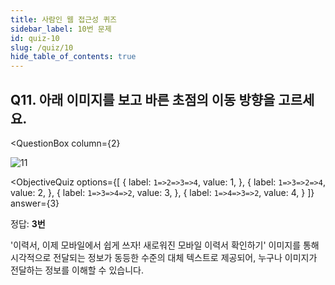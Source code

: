 ```yaml
---
title: 사람인 웹 접근성 퀴즈
sidebar_label: 10번 문제
id: quiz-10
slug: /quiz/10
hide_table_of_contents: true
---
```


## Q11. 아래 이미지를 보고 바른 초점의 이동 방향을 고르세요.


<QuestionBox
  column={2}
>

![11](/img/a11y/quiz-dir.jpg)

</QuestionBox>


<ObjectiveQuiz
  options={[
    {
      label: `1=>2=>3=>4`,
      value: 1,
    },
    {
      label: `1=>3=>2=>4`,
      value: 2,
    },
    {
      label: `1=>3=>4=>2`,
      value: 3,
    },
    {
      label: `1=>4=>3=>2`,
      value: 4,
    }
  ]}
  answer={3}
> 
  <div>
    <p>정답: <strong>3번</strong></p>
    <p>'이력서, 이제 모바일에서 쉽게 쓰자! 새로워진 모바일 이력서 확인하기' 이미지를 통해 시각적으로 전달되는 정보가 동등한 수준의 대체 텍스트로 제공되어, 누구나 이미지가 전달하는 정보를 이해할 수 있습니다.</p>
  </div>
  
</ObjectiveQuiz>
